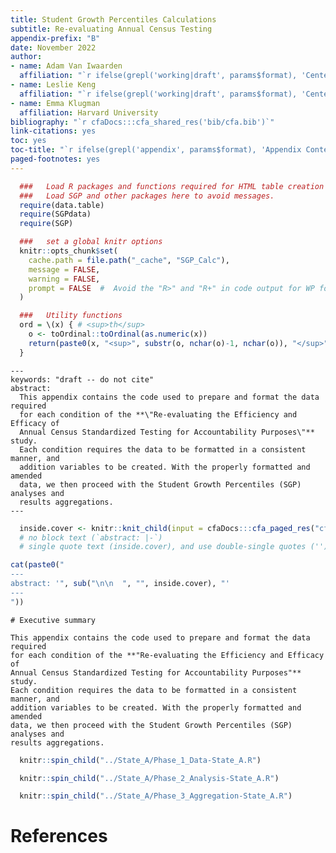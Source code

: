 ```yaml
---
title: Student Growth Percentiles Calculations
subtitle: Re-evaluating Annual Census Testing
appendix-prefix: "B"
date: November 2022
author:
- name: Adam Van Iwaarden
  affiliation: "`r ifelse(grepl('working|draft', params$format), 'Center for Assessment', '')`"
- name: Leslie Keng
  affiliation: "`r ifelse(grepl('working|draft', params$format), 'Center for Assessment', '')`"
- name: Emma Klugman
  affiliation: Harvard University
bibliography: "`r cfaDocs:::cfa_shared_res('bib/cfa.bib')`"
link-citations: yes
toc: yes
toc-title: "`r ifelse(grepl('appendix', params$format), 'Appendix Contents', 'Report Contents')`"
paged-footnotes: yes
---
```


<!--
  This document was written by Adam R. Van Iwaarden for the Gates-Walton Foundations
    First Draft:  November 7, 2022
    Current Draft:  November 10, 2022
-->

```r
  ###   Load R packages and functions required for HTML table creation silently.
  ###   Load SGP and other packages here to avoid messages.
  require(data.table)
  require(SGPdata)
  require(SGP)

  ###   set a global knitr options
  knitr::opts_chunk$set(
    cache.path = file.path("_cache", "SGP_Calc"),
    message = FALSE,
    warning = FALSE,
    prompt = FALSE  #  Avoid the "R>" and "R+" in code output for WP format
  )

  ###   Utility functions
  ord = \(x) { # <sup>th</sup>
    o <- toOrdinal::toOrdinal(as.numeric(x))
    return(paste0(x, "<sup>", substr(o, nchar(o)-1, nchar(o)), "</sup>"))
  }
```

```asis
---
keywords: "draft -- do not cite"
abstract:
  This appendix contains the code used to prepare and format the data required
  for each condition of the **\"Re-evaluating the Efficiency and Efficacy of
  Annual Census Standardized Testing for Accountability Purposes\"** study.
  Each condition requires the data to be formatted in a consistent manner, and
  addition variables to be created. With the properly formatted and amended
  data, we then proceed with the Student Growth Percentiles (SGP) analyses and
  results aggregations.
---
```

```r
  inside.cover <- knitr::knit_child(input = cfaDocs:::cfa_paged_res("cfa/rmd/abstract_extra_yaml.Rmd"), quiet = TRUE)
  # no block text (`abstract: |-`)
  # single quote text (inside.cover), and use double-single quotes ('') in abstract_extra_yaml.Rmd

cat(paste0("
---
abstract: '", sub("\n\n  ", "", inside.cover), "'
---
"))
```

```asis
# Executive summary

This appendix contains the code used to prepare and format the data required
for each condition of the **"Re-evaluating the Efficiency and Efficacy of
Annual Census Standardized Testing for Accountability Purposes"** study.
Each condition requires the data to be formatted in a consistent manner, and
addition variables to be created. With the properly formatted and amended
data, we then proceed with the Student Growth Percentiles (SGP) analyses and
results aggregations.
```


```r
  knitr::spin_child("../State_A/Phase_1_Data-State_A.R")
```

```r
  knitr::spin_child("../State_A/Phase_2_Analysis-State_A.R")
```

```r
  knitr::spin_child("../State_A/Phase_3_Aggregation-State_A.R")
```

<!--  References  -->

# References {-}
::: {#refs}
:::
